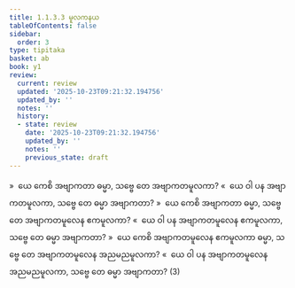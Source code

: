 ```yaml
---
title: 1.1.3.3 မူလကနယ
tableOfContents: false
sidebar:
  order: 3
type: tipitaka
basket: ab
book: y1
review:
  current: review
  updated: '2025-10-23T09:21:32.194756'
  updated_by: ''
  notes: ''
  history:
  - state: review
    date: '2025-10-23T09:21:32.194756'
    updated_by: ''
    notes: ''
    previous_state: draft
---
```



<ReviewStatus review={frontmatter.review} showDetails={true} />

<HypothesisAnnotation frontmatter={frontmatter} />

<DynamicBreadcrumb />

<Division number="31" book="y1" e="ch" v="33" p="4">

<Paragraph number="62" book="y1">
»  ယေ ကေစိ အဗျာကတာ ဓမ္မာ, သဗ္ဗေ တေ အဗျာကတမူလကာ?
</Paragraph>

<Paragraph number="63" book="y1">
«  ယေ ဝါ ပန အဗျာကတမူလကာ, သဗ္ဗေ တေ ဓမ္မာ အဗျာကတာ?
</Paragraph>

</Division>
<Division number="32" book="y1" e="ch" v="33" p="4">

<Paragraph number="64" book="y1">
»  ယေ ကေစိ အဗျာကတာ ဓမ္မာ, သဗ္ဗေ တေ အဗျာကတမူလေန ဧကမူလကာ?
</Paragraph>

<Paragraph number="65" book="y1">
«  ယေ ဝါ ပန အဗျာကတမူလေန ဧကမူလကာ, သဗ္ဗေ တေ ဓမ္မာ အဗျာကတာ?
</Paragraph>

</Division>
<Division number="33" book="y1" e="ch" v="33" p="4">

<Paragraph number="66" book="y1">
»  ယေ ကေစိ အဗျာကတမူလေန ဧကမူလကာ ဓမ္မာ, သဗ္ဗေ တေ အဗျာကတမူလေန အညမညမူလကာ?
</Paragraph>

<Paragraph number="67" book="y1">
«  ယေ ဝါ ပန အဗျာကတမူလေန အညမညမူလကာ, သဗ္ဗေ တေ ဓမ္မာ အဗျာကတာ? (3)
</Paragraph>
</Division>